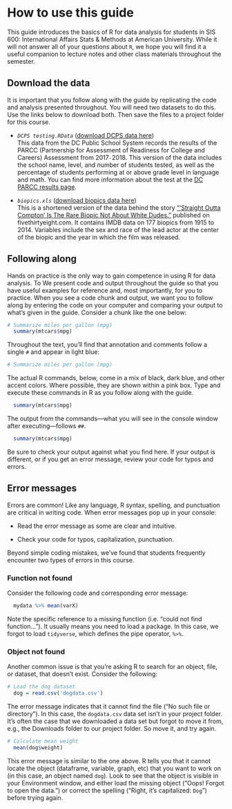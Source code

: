\mainmatter

# How to use this guide

This guide introduces the basics of R for data analysis for students in SIS 600: International Affairs Stats & Methods at American University. While it will not answer all of your questions about `R`, we hope you will find it a useful companion to lecture notes and other class materials throughout the semester.

## Download the data
It is important that you follow along with the guide by replicating the code and analysis presented throughout. You will need two datasets to do this. Use the links below to download both. Then save the files to a project folder for this course.

- *`DCPS testing.RData`* ([download DCPS data here](https://drive.google.com/uc?id=1A-SEFnKH7F44vNPL94gzaTQ9grn4kNUi&export=download))  
This data from the DC Public School System records the results of the PARCC (Partnership for Assessment of Readiness for College and Careers) Assessment from 2017`-`2018. This version of the data includes the school name, level, and number of students tested, as well as the percentage of students performing at or above grade level in language and math. You can find more information about the test at the [DC PARCC results page](https://osse.dc.gov/parcc).  

- *`biopics.xls`* ([download biopics data here](https://drive.google.com/uc?id=1bLtTz57hDX2m0SKSEJdQeTIl5SKBpRLk&export=download))  
This is a shortened version of the data behind the story ["'Straight Outta Compton' Is The Rare Biopic Not About White Dudes."](https://fivethirtyeight.com/features/straight-outta-compton-is-the-rare-biopic-not-about-white-dudes/) published on fivethirtyeight.com. It contains IMDB data on 177 biopics from 1915 to 2014. Variables include the sex and race of the lead actor at the center of the biopic and the year in which the film was released. 

## Following along
Hands on practice is the only way to gain competence in using R for data analysis. To We present code and output throughout the guide so that you have useful examples for reference and, most importantly, for you to practice. When you see a code chunk and output, we want you to follow along by entering the code on your computer and comparing your output to what's given in the guide. Consider a chunk like the one below: 

```{r exguide, eval=TRUE}
# Summarize miles per gallon (mpg)
  summary(mtcars$mpg)
```

Throughout the text, you'll find that annotation and comments follow a single `#` and appear in light blue:

```{r excom}
# Summarize miles per gallon (mpg)
```

The actual R commands, below, come in a mix of black, dark blue, and other accent colors. Where possible, they are shown within a pink box. Type and execute these commands in R as you follow along with the guide.

```{r excode}
  summary(mtcars$mpg)
```


The output from the commands---what you will see in the console window after executing---follows `##`. 

```{r exout, eval=TRUE, echo=FALSE, error=TRUE}
  summary(mtcars$mpg)
```

Be sure to check your output against what you find here. If your output is different, or if you get an error message, review your code for typos and errors.

## Error messages

Errors are common! Like any language, R syntax, spelling, and punctuation are critical in writing code. When error messages pop up in your console:  

- Read the error message as some are clear and intuitive.  

- Check your code for typos, capitalization, punctuation.  

Beyond simple coding mistakes, we've found that students frequently encounter two types of errors in this course.

### Function not found
Consider the following code and corresponding error message:

```{r err1, eval=TRUE, error=TRUE}
  mydata %>% mean(varX)
```

Note the specific reference to a missing function (i.e. "could not find function..."). It usually means you need to load a package. In this case, we forgot to load `tidyverse`, which defines the pipe operator, `%>%`.

### Object not found
Another common issue is that you're asking R to search for an object, file, or dataset, that doesn't exist. Consider the following:

```{r err2, eval=TRUE, error=TRUE}
# Load the dog dataset
  dog = read.csv('dogdata.csv')
```
The error message indicates that it cannot find the file ("No such file or directory"). In this case, the `dogdata.csv` data set isn't in your project folder. It's often the case that we downloaded a data set but forgot to move it from, e.g., the Downloads folder to our project folder. So move it, and try again.

```{r err3, eval=TRUE, error=TRUE}
# Calculate mean weight
  mean(dog$weight)
```

This error message is similar to the one above. R tells you that it cannot locate the object (dataframe, variable, graph, etc) that you want to work on (in this case, an object named `dog`). Look to see that the object is visible in your Environment window, and either load the missing object ("Oops! Forgot to open the data.") or correct the spelling ("Right, it's capitalized: `Dog`") before trying again.  